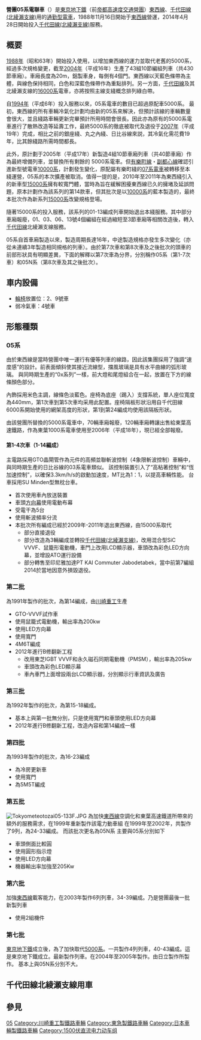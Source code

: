 {{Expand|time=2013-06-03}}
{{NoteTA
|G1=Railway}}
{{鐵路車輛
|車輛名稱 = 營團05系電聯車
|公司色 = #109ED4
|圖像 =File:Tokyo Metro 05-114F Renewal type.JPG
|圖像說明 = 05系（4次車）
|輛數 = 430
|列車編組 = 01-13、15-18、34-43编成：5M5T<br/>14、19-33编成：4M6T
|起動加速度 = 3.3 km/h/s<br/>第14编成：3.0 km/h/s
|營運最高速度 = 100
|設計最高速度 = 01-33編成：110 km/h<br/>33编成之后：120
|減速度（正常） = 3.5 km/h/s
|減速度（緊急） = 5.0 km/h/s
|載客量 = 先頭車：141-143人（座席40-48人）<br/>中間車：152-155人（座席44-54人）
|編組載客量 =
|編組長度 = 
|全長 = 20,270 mm<br/>中間車：20,000
|全闊 = 2,800
|全高 = 4,022-4,135
|編組總重量 = 
|車輛重量 = 21.8-34.7
|軌距 = 1,067
|電化方式 = 1,500V直流電（架空電纜）
|輸出 = 
|電動機輸出 = 01-13、15-18编成：160kW<br/>14编成：200kW<br/>19-33编成：205kW<br/>34-43编成：165kW
|編組輸出 = 01-18编成：3,200kW<br/>19-33编成：3,280kW<br/>34-43编成：3,300kW
|齒輪比 = 01-13、15-18编成：86:15<br/>14、19-33编成：109:14<br/>34-43编成：87:14
|驅動裝置 = [[WN驱动方式|WN驱动方式]]
|控制裝置 = 01-13、15-18编成：电机子斩波控制<br/>14编成：[[可关断晶闸管|GTO]]-[[VVVF|VVVF]]<br/>19-43编成：[[IGBT|IGBT]]-[[VVVF|VVVF]]
|制動方式 = [[再生制動|再生制動]]、[[全電氣指令式制動|全電氣指令式制動]]
|保安裝置 = 東京地下鐵型[[自動列車控制裝置|ATC]]<br />东叶高速线WS-ATC<br/>JR中央线[[自動列車停止裝置|ATS-P]]
|訊號系統 =
|車身物料 = [[铝合金|铝合金]]
|轉向架 = 动力车：SS112、SS122、SS135、SS135C、SS161型[[空气弹簧|空气弹簧]][[转向架|转向架]]<br/>拖车：SS012、SS022、SS035、SS035C、SS061型[[空气弹簧|空气弹簧]][[转向架|转向架]]
|原產國 = {{JAP}}
|傳動方式=斩波控制：直-直<br/>VVVF控制：直-交
|牽引電動機=斩波控制：MM-2A型[[分卷直流电动机|分卷直流电动机]]<br/>VVVF控制：MM-I5A、MM-I5B、MM-I11A型[[鼠笼式电动机|鼠笼式电动机]]、（MM-7B7→）MM-S5A型[[永久磁石同期电动机|永久磁石同期电动机]]
|變速段數=牵引4段+制动7段+紧急制动
|輪徑=
|軸重=
|軸距=
|用戶=[[東京地下鐵|東京地下鐵]]
|路線=10輛編成：[[東西線_(東京地下鐵)|東西線]]、[[东叶高速线|东叶高速线]]、[[JR東日本|JR東日本]][[中央本线|中央本线]]、[[總武本線|總武本線]]<br/>3輛編成：[[千代田線|千代田線北綾瀨支線]]
|訂單編號=
|車輛編號=0501-0543
|型號 = 
|類型 = [[通勤型电力动车组|通勤型电力动车组]]
|設計 = 
|衍生自 = 
|衍生型 = 
|製造商 = [[東急車輛製造|東急車輛製造]]、[[日本車輛製造|日本車輛製造]]、[[川崎重工業|川崎重工業]]、[[近畿車輛|近畿車輛]]、[[日立制作所|日立制作所]]
|製造年份 =1988年-2004年
|投入服務日期 = 1988年11月16日
|備註 =
}}

'''營團05系電聯車'''（{{jpn|j=営団05系電車|hg=えいだん05けいでんしゃ|rm=Eidan 05-kei densha|f=y}}）是[[東京地下鐵|東京地下鐵]]（前[[帝都高速度交通營團|帝都高速度交通營團]]）[[東西線_(東京地下鐵)|東西線]]、[[千代田線|千代田線(北綾瀨支線)]]用的[[通勤型電車|通勤型電車]]，1988年11月16日開始于[[東西線_(東京地下鐵)|東西線]]營運，2014年4月28日開始投入[[千代田線|千代田線(北綾瀨支線)]]服務。

== 概要 ==
[[1988年|1988年]]（昭和63年）開始投入使用，以增加東西線的運力並取代老舊的5000系，經過多次規格變更，截至[[2004年|2004年]]（平成16年）生產了43組10節編組列車（共430節車廂）。車廂長度為20m，鋁製車身，每側有4個門。東西線以天藍色條帶為主體，與線色保持相同，白色和深藍色條帶作為重點排列。另一方面，[[千代田線|千代田線]]及其北綾瀨支線的[[東京地鐵16000系電力動車組|16000系]]電車，亦將按照主線支綫概念排列綠白帶。

自[[1994年|1994年]]（平成6年）投入服務以來，05系電車的數目已超過原配車5000系。 最初，東西線的所有車輛冷氣化計劃均由新的05系來解決，但預計該線的車輛數量會很大，並且綫路車輛更新完畢預計所用時間會很長。因此亦為原有的5000系電車進行了散熱改造等延壽工作，最終5000系的徹底被取代及退役于[[2007年|2007年]]（平成19年）完成，相比之前的銀座綫、丸之內綫、日比谷線來説，其冷氣化需花費19年，比其餘綫路所需時間都長。 

此外，原計劃于2005年（平成17年）新製造4組10節車廂列車（共40節車廂）作為最終增備列車，並替換所有剩餘的 5000系電車。但[[有樂町線|有樂町線]]・[[副都心線|副都心線]]確認引進新型號電車[[東京地鐵10000系電力動車組|10000系]]，計劃發生變化，原配屬有樂町綫的[[營團07系電力動車組|07系電車]]被轉移至本綫運營，05系的本次擴產被取消。值得一提的是，2010年至2011年為東西綫引入的新車型[[東京地鐵15000系電力動車組|15000系]]擁有較寬門體，當時為旨在緩解困擾東西線已久的擁堵及延誤問題，原本計劃作為該系列的第14款車，但其批次是以[[東京地鐵10000系電力動車組|10000系]]的藍本製造的，最終本批次作為新系列[[東京地鐵15000系電力動車組|15000系]]改變規格登場。

隨著15000系的投入服務，該系列的01-13編成列車開始退出本綫服務。其中部分車廂報廢，01、03、06、13號4個編組在經過縮短至3節車廂等相關改造後，轉入[[千代田線|千代田線]]北綾瀨支線服務。

05系自首車廂製造以來，製造周期長達16年，中途製造規格亦發生多次變化（亦從未連續3年製造相同規格的列車）。由於第7次車和第8次車及之後批次的頭車的前部形狀具有明顯差異，下面的解釋以第7次車為分界，分別稱作05系（第1-7次車）和05N系（第8次車及其之後批次）。

== 車内設備 ==
* [[輪椅|輪椅]]放置位：2、9號車
* 弱冷氣車：4號車

== 形態種類 ==

=== 05系 ===
由於東西線是當時營團中唯一運行有優等列車的線路，因此該集團採用了強調“速度感”的設計。前表面傾斜使其接近流線型，擋風玻璃是具有水平曲線的弧形玻璃。 與同時期生產的“0x系列”一樣，前大燈和尾燈組合在一起，放置在下方的線條顏色部分。 

內飾採用米色主調，線條色淡藍色。座椅為底座（踢入）支撐系統，單人座位寬度為440mm，第1次車到第5次車均采用此配置。座椅隔板形狀沿用自千代田線6000系開始使用的網架高度的形狀，第1到第24編成均使用該隔板形狀。

由該營團所替換的5000系電車中，70輛車廂報廢，120輛車廂轉讓出售給東葉高速鐵路，作為東葉1000系電車使用至2006年（平成18年），現已經全部報廢。 

==== 第1-4次車（1-14編成） ====
主電路採用GTO晶閘管作為元件的高頻並聯斬波控制（4象限斬波控制）車輛中，與同時期生產的日比谷線的03系電車類似。 該控制裝置引入了“高粘著控制”和“恆加速控制”，以確保3.3km/h/s的啟動加速度，MT比為1：1，以提高車輛性能。 台車採用SU Minden型無枕台車。 
*首次使用車內放送裝置
*車頭[[方向幕|方向幕]]使用電動布幕
*受電干為5台
*使用斬波頻率分流
*本批次所有編成已經於2009年-2011年退出東西線，由15000系取代
**部分直接退役
**部分改造為3輛編成並轉投[[千代田線|千代田線(北綾瀨支線)]]，改用混合型SiC VVVF、鼠籠形電動機，車門上改用LCD顯示器，車頭改為彩色LED方向幕，並增設ATO運行設備
**部分轉售至印尼雅加達PT KAI Commuter Jabodetabek，當中前第7編組2014於當地因意外損毀退役。

=== 第二批 ===
為1991年製作的批次，為第14編成，由[[川崎重工|川崎重工]]生產
*GTO-VVVF試作車
*使用鼠籠式電動機，輸出率為200kw
*使用LED方向幕
*使用寬門
*4M6T編成
*2012年進行B修翻新工程
**改用東芝IGBT VVVF和永久磁石同期電動機（PMSM），輸出率為205kw
**車頭改為彩色LED顯示幕
**車內車門上面增設兩台LCD顯示器，分別顯示行車資訊及廣告

=== 第三批 ===
為1992年製作的批次，為第15-18編成。
*基本上與第一批無分別，只是使用寬門和車頭使用LED方向幕
*2012年進行B修翻新工程，改造內容和第14編成一樣

=== 第四批 ===
為1993年製作的批次，為16-23編成
*為冷房更新車
*使用寬門
*為5M5T編成

=== 第五批 ===
[[File:Tokyometeotozai05-133F.JPG|thumb]]
為加快[[東西線_(東京地下鐵)|東西線]]空調化和東葉高速鐵道所帶來的額外的服務需求，在1999年重新製作該電力動車組
在1999年至2002年，共製作了9列，為24-33編成。
而該批次更名為05N系
主要與05系分別如下
*車頭側面比較圓
*使用圓形指示燈
*使用LED方向幕
*機器輸出率加強至205Kw

=== 第六批 ===
加強[[東西線_(東京地下鐵)|東西線]]載客能力，在2003年製作6列列車，34-39編成。乃是營團最後一批新製列車
*使用2組機件

=== 第七批 ===
[[東京地下鐵|東京地下鐵]]成立後，為了加快取代[[營團5000系電力動車組|5000系]]。一共製作4列列車，40-43編成。這是東京地下鐵成立。最新製作列車。在2004年至2005年製作。由日立製作所製作。
基本上與05N系分別不大。
== 千代田線北綾瀬支線用車 ==
{{Infobox train
|車輛名稱 = 05系千代田線用車
|公司色 = #00bb85
|標題色 = 
|圖像 = File:Tokyo Metro 05-013F Chiyoda line Kita-Ayase branch line for test run.jpg
|pxl = 
|圖像替代文字 = 
|圖像說明 = 千代田線北綾瀨支線改造的05系第13編成
|圖像2 = 
|pxl2 = 
|圖像替代文字2 = 
|圖像說明2 = 
|unit = 
|類型 = 
|型號 = 
|技術平台 = 
|原產國 = {{JAP}}
|外形設計 = 
|内部設計 = 
|製造 = 
|組裝 = 
|訂單編號 = 
|產量 = 4編成12輛
|車輛總數 = 
|車輛編號 = 
|製造年份 = 
|投產年份 = 
|停產年份 = 
|投入服務 = 2014年4月28日
|退出服務 = 
|報廢 = 
|用戶 = 
|路線 = [[千代田線北綾瀬支線|千代田線北綾瀬支線]]
|車輛基地 = 
|暱稱 = 
|列車編組 = 
|UIC軸式 = 
|ARR軸式 = 
|編組長度 = 
|車輛長度 = 
|車輛寬度 = 
|車輛高度 = 
|地板高度 = 
|月台高度 = 
|車輛重量 = 
|編組總重量 = 
|軸重 = 
|軸距 = 
|軌距 = 1067
|輪徑 = 
|最小曲線半徑 = 
|轉向架 = 無枕空氣彈簧台車
|車體物料 = 不鏽鋼（[[A-Train|A-Train]]）
|車門 = 
|載客量 = 
|編組載客量 = 
|營運最高速度 = 60
|設計最高速度 = 110
|試驗最高速度 =
|持續速度 = 
|起動加速度 = 3.3 km/h/s
|常用減速度 = 3.7 km/h/s
|緊急減速度 = 4.7 km/h/s
|牽引力 = 
|電化方式 = 直流1500V
|受流方式 = 
|發動機 = 鼠籠式電動機
|發動機功率 = 185
|燃油量 = 
|傳動方式 = 
|牽引發電機 = SiC-VVVF
|牽引電動機 = 
|電動機輸出 = 
|編組輸出 = 
|齒輪比 = 
|控制裝置 = 
|驅動裝置 = 
|連接器 = 
|制動方式 = 
|制動功率 = 
|保安裝置 = 新CS-ATC・ATO
|備註 = 
|全寬備註 = 
}}

== 參見 ==
{{commonscat|Tokyo Metro 05 series}}
{{東京地下鐵車輛}}

[[Category:東京地下鐵車輛|05]]
[[Category:川崎重工製鐵路車輛|Category:川崎重工製鐵路車輛]]
[[Category:東急製鐵路車輛|Category:東急製鐵路車輛]]
[[Category:日本車輛製鐵路車輛|Category:日本車輛製鐵路車輛]]
[[Category:1500伏直流电力动车组|Category:1500伏直流电力动车组]]